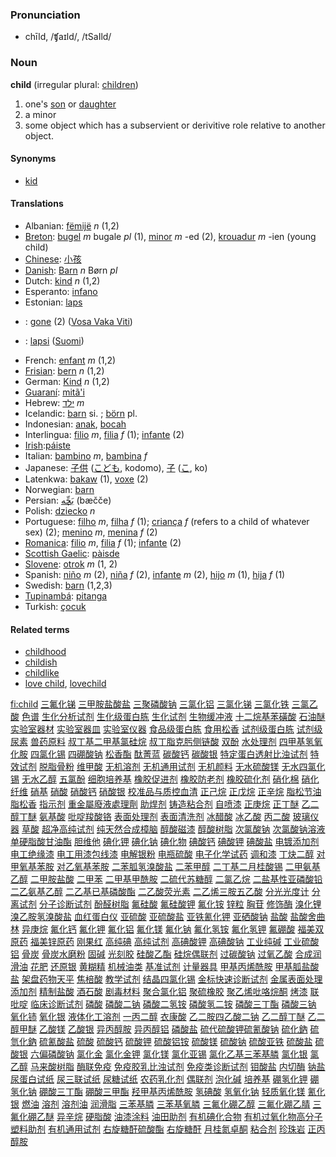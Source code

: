=== Pronunciation ===
*chīld, /ʧaɪld/, /tSaIld/

=== Noun ===
'''child''' (irregular plural: [[children]])

#one's [[son]] or [[daughter]]
#a minor
#some object which has a subservient or derivitive role relative to another object.

====Synonyms====
*[[kid]]

====Translations====
*Albanian: [[fëmijë]] ''n'' (1,2)
*[[Breton]]: [[bugel]] ''m'' bugale ''pl'' (1), [[minor]] ''m'' -ed (2), [[krouadur]] ''m'' -ien (young child)
*[[Chinese]]: [[小孩]]
*[[Danish]]: [[Barn]] ''n'' Børn ''pl''
*Dutch: [[kind]] ''n'' (1,2)
*Esperanto: [[infano]]
*Estonian: [[laps]]
*{{fj}}: [[gone]] (2) ([[:fj:gone|Vosa Vaka Viti]])
*{{fi}}: [[lapsi]] ([[:fi:lapsi|Suomi]])
*French: [[enfant]] ''m'' (1,2)
*[[Frisian]]: [[bern]] ''n'' (1,2)
*German: [[Kind]] ''n'' (1,2)
*[[Guaraní]]: [[mitã'i]]
*Hebrew: [[ילד]] ''m''
*Icelandic: [[barn]] si. ; [[börn]] pl.
*Indonesian: [[anak]], [[bocah]]
*Interlingua: [[filio]] ''m'', [[filia]] ''f'' (1); [[infante]] (2)
*[[Irish]]:[[páiste]]
*Italian: [[bambino]] ''m'', [[bambina]] ''f''
*Japanese: [[子供]] ([[こども]], kodomo), [[子]] ([[こ]], ko)
*Latenkwa: [[bakaw]] (1), [[voxe]] (2)
*Norwegian: [[barn]]
*Persian: [[بَچِّه]] (bæčče)
*Polish: [[dziecko]] ''n''
*Portuguese: [[filho]] ''m'', [[filha]] ''f'' (1); [[criança]] ''f'' (refers to a child of whatever sex) (2); [[menino]] ''m'', [[menina]] ''f'' (2)
*[[Romanica]]: [[filio]] ''m'', [[filia]] ''f'' (1); [[infante]] (2)
*[[Scottish Gaelic]]: [[pàisde]]
*[[Slovene]]: [[otrok]] ''m'' (1, 2)
*Spanish: [[niño]] ''m'' (2), [[niña]] ''f'' (2), [[infante]] ''m'' (2), [[hijo]] ''m'' (1), [[hija]] ''f'' (1)
*Swedish: [[barn]] (1,2,3)
*[[Tupinambá]]: [[pitanga]]
*Turkish: [[çocuk]]

====Related terms====
*[[childhood]]
*[[childish]]
*[[childlike]]
*[[love child]], [[lovechild]]

[[fi:child]]
[http://www.shop263.com/i-42/1.htm 三氟化锑]
[http://www.shop263.com/i-42/2.htm 三甲胺盐酸盐]
[http://www.shop263.com/i-42/3.htm 三聚磷酸钠]
[http://www.shop263.com/i-42/4.htm 三氯化铝]
[http://www.shop263.com/i-42/5.htm 三氯化锑]
[http://www.shop263.com/i-42/6.htm 三氯化铁]
[http://www.shop263.com/i-42/7.htm 三氯乙酸]
[http://www.shop263.com/i-42/8.htm 色谱]
[http://www.shop263.com/i-42/9.htm 生化分析试剂]
[http://www.shop263.com/i-42/10.htm 生化级蛋白胨]
[http://www.shop263.com/i-42/11.htm 生化试剂]
[http://www.shop263.com/i-42/12.htm 生物缓冲液]
[http://www.shop263.com/i-42/13.htm 十二烷基苯磺酸]
[http://www.shop263.com/i-42/14.htm 石油醚]
[http://www.shop263.com/i-42/15.htm 实验室器材]
[http://www.shop263.com/i-42/16.htm 实验室器皿]
[http://www.shop263.com/i-42/17.htm 实验室仪器]
[http://www.shop263.com/i-42/18.htm 食品级蛋白胨]
[http://www.shop263.com/i-42/19.htm 食用松香]
[http://www.shop263.com/i-42/20.htm 试剂级蛋白胨]
[http://www.shop263.com/i-42/21.htm 试剂级尿素]
[http://www.shop263.com/i-42/22.htm 兽药原料]
[http://www.shop263.com/i-42/23.htm 叔丁基二甲基氯硅烷]
[http://www.shop263.com/i-42/24.htm 叔丁脂克肟侧链酸]
[http://www.shop263.com/i-42/25.htm 双酚]
[http://www.shop263.com/i-42/26.htm 水处理剂]
[http://www.shop263.com/i-42/27.htm 四甲基氢氧化胺]
[http://www.shop263.com/i-42/28.htm 四氯化锡]
[http://www.shop263.com/i-42/29.htm 四硼酸钠]
[http://www.shop263.com/i-42/30.htm 松香酯]
[http://www.shop263.com/i-42/31.htm 酞菁蓝]
[http://www.shop263.com/i-42/32.htm 碳酸钙]
[http://www.shop263.com/i-42/33.htm 碳酸银]
[http://www.shop263.com/i-42/34.htm 特定蛋白透射比浊试剂]
[http://www.shop263.com/i-42/35.htm 特效试剂]
[http://www.shop263.com/i-42/36.htm 脱脂骨粉]
[http://www.shop263.com/i-42/37.htm 维甲酸]
[http://www.shop263.com/i-42/38.htm 无机溶剂]
[http://www.shop263.com/i-42/39.htm 无机通用试剂]
[http://www.shop263.com/i-42/40.htm 无机颜料]
[http://www.shop263.com/i-42/41.htm 无水硫酸镁]
[http://www.shop263.com/i-42/42.htm 无水四氯化锡]
[http://www.shop263.com/i-42/43.htm 无水乙醇]
[http://www.shop263.com/i-42/44.htm 五氯酚]
[http://www.shop263.com/i-42/45.htm 细胞培养基]
[http://www.shop263.com/i-42/46.htm 橡胶促进剂]
[http://www.shop263.com/i-42/47.htm 橡胶防老剂]
[http://www.shop263.com/i-42/48.htm 橡胶硫化剂]
[http://www.shop263.com/i-42/49.htm 硝化棉]
[http://www.shop263.com/i-42/50.htm 硝化纤维]
[http://www.shop263.com/i-42/51.htm 硝基]
[http://www.shop263.com/i-42/52.htm 硝酸]
[http://www.shop263.com/i-42/53.htm 硝酸钙]
[http://www.shop263.com/i-42/54.htm 硝酸银]
[http://www.shop263.com/i-42/55.htm 校准品与质控血清]
[http://www.shop263.com/i-42/56.htm 正己烷]
[http://www.shop263.com/i-42/57.htm 正戊烷]
[http://www.shop263.com/i-42/58.htm 正辛烷]
[http://www.shop263.com/i-42/59.htm 脂松节油]
[http://www.shop263.com/i-42/60.htm 脂松香]
[http://www.shop263.com/i-42/61.htm 指示剂]
[http://www.shop263.com/i-42/62.htm 重金屬廢液處理劑]
[http://www.shop263.com/i-42/63.htm 助焊剂]
[http://www.shop263.com/i-42/64.htm 铸造粘合剂]
[http://www.shop263.com/i-42/65.htm 自喷漆]
[http://www.shop263.com/i-42/66.htm 正庚烷]
[http://www.shop263.com/i-42/67.htm 正丁醚]
[http://www.shop263.com/i-42/68.htm 乙二醇丁醚]
[http://www.shop263.com/i-42/69.htm 氨基酸]
[http://www.shop263.com/i-42/70.htm 吡啶羧酸铬]
[http://www.shop263.com/i-42/71.htm 表面处理剂]
[http://www.shop263.com/i-42/72.htm 表面清洗剂]
[http://www.shop263.com/i-42/73.htm 冰醋酸]
[http://www.shop263.com/i-42/74.htm 冰乙酸]
[http://www.shop263.com/i-42/75.htm 丙二酸]
[http://www.shop263.com/i-42/76.htm 玻璃仪器]
[http://www.shop263.com/i-42/77.htm 草酸]
[http://www.shop263.com/i-42/78.htm 超净高纯试剂]
[http://www.shop263.com/i-42/79.htm 纯天然合成樟脑]
[http://www.shop263.com/i-42/80.htm 醇酸磁漆]
[http://www.shop263.com/i-42/81.htm 醇酸树脂]
[http://www.shop263.com/i-42/82.htm 次氯酸钠]
[http://www.shop263.com/i-42/83.htm 次氯酸钠溶液]
[http://www.shop263.com/i-42/84.htm 单硬脂酸甘油酯]
[http://www.shop263.com/i-42/85.htm 胆维他]
[http://www.shop263.com/i-42/86.htm 碘化钾]
[http://www.shop263.com/i-42/87.htm 碘化钠]
[http://www.shop263.com/i-42/88.htm 碘化物]
[http://www.shop263.com/i-42/89.htm 碘酸钙]
[http://www.shop263.com/i-42/90.htm 碘酸钾]
[http://www.shop263.com/i-42/91.htm 碘酸盐]
[http://www.shop263.com/i-42/92.htm 电镀添加剂]
[http://www.shop263.com/i-42/93.htm 电工绝缘漆]
[http://www.shop263.com/i-42/94.htm 电工用漆包线漆]
[http://www.shop263.com/i-42/95.htm 电解银粉]
[http://www.shop263.com/i-42/96.htm 电瓶硫酸]
[http://www.shop263.com/i-42/97.htm 电子化学试药]
[http://www.shop263.com/i-42/98.htm 调和漆]
[http://www.shop263.com/i-42/99.htm 丁炔二醇]
[http://www.shop263.com/i-42/100.htm 对甲氧基苯胺]
[http://www.shop263.com/i-42/101.htm 对乙氧基苯胺]
[http://www.shop263.com/i-42/102.htm 二苯胍氢溴酸盐]
[http://www.shop263.com/i-42/103.htm 二苯甲醇]
[http://www.shop263.com/i-42/104.htm 二丁基二月桂酸锡]
[http://www.shop263.com/i-42/105.htm 二甲氨基乙醇]
[http://www.shop263.com/i-42/106.htm 二甲胺盐酸]
[http://www.shop263.com/i-42/107.htm 二甲苯]
[http://www.shop263.com/i-42/108.htm 二甲基甲酰胺]
[http://www.shop263.com/i-42/109.htm 二硫代苏糖醇]
[http://www.shop263.com/i-42/110.htm 二氯乙烷]
[http://www.shop263.com/i-42/111.htm 二盐基性亚磷酸铅]
[http://www.shop263.com/i-42/112.htm 二乙氨基乙醇]
[http://www.shop263.com/i-42/113.htm 二乙基已基磷酸酯]
[http://www.shop263.com/i-42/114.htm 二乙酸荧光素]
[http://www.shop263.com/i-42/115.htm 二乙烯三胺五乙酸]
[http://www.shop263.com/i-42/116.htm 分光光度计]
[http://www.shop263.com/i-42/117.htm 分离试剂]
[http://www.shop263.com/i-42/118.htm 分子诊断试剂]
[http://www.shop263.com/i-42/119.htm 酚醛树脂]
[http://www.shop263.com/i-42/120.htm 氟硅酸]
[http://www.shop263.com/i-42/121.htm 氟硅酸钾]
[http://www.shop263.com/i-42/122.htm 氟化铵]
[http://www.shop263.com/i-42/123.htm 锌粒]
[http://www.shop263.com/i-42/124.htm 胸苷]
[http://www.shop263.com/i-42/125.htm 修饰酶]
[http://www.shop263.com/i-42/126.htm 溴化锂]
[http://www.shop263.com/i-42/127.htm 溴乙胺氢溴酸盐]
[http://www.shop263.com/i-42/128.htm 血红蛋白仪]
[http://www.shop263.com/i-42/129.htm 亚硫酸]
[http://www.shop263.com/i-42/130.htm 亚硫酸盐]
[http://www.shop263.com/i-42/131.htm 亚铁氰化钾]
[http://www.shop263.com/i-42/132.htm 亚硒酸钠]
[http://www.shop263.com/i-42/133.htm 盐酸]
[http://www.shop263.com/i-42/134.htm 盐酸舍曲林]
[http://www.shop263.com/i-42/135.htm 异庚烷]
[http://www.shop263.com/i-42/136.htm 氟化钙]
[http://www.shop263.com/i-42/137.htm 氟化钾]
[http://www.shop263.com/i-42/138.htm 氟化铝]
[http://www.shop263.com/i-42/139.htm 氟化镁]
[http://www.shop263.com/i-42/140.htm 氟化钠]
[http://www.shop263.com/i-42/141.htm 氟化氢铵]
[http://www.shop263.com/i-42/142.htm 氟化氢钾]
[http://www.shop263.com/i-42/143.htm 氟硼酸]
[http://www.shop263.com/i-42/144.htm 福美双原药]
[http://www.shop263.com/i-42/145.htm 福美锌原药]
[http://www.shop263.com/i-42/146.htm 刚果红]
[http://www.shop263.com/i-42/147.htm 高纯碘]
[http://www.shop263.com/i-42/148.htm 高纯试剂]
[http://www.shop263.com/i-42/149.htm 高碘酸钾]
[http://www.shop263.com/i-42/150.htm 高碘酸钠]
[http://www.shop263.com/i-42/151.htm 工业纯碱]
[http://www.shop263.com/i-42/152.htm 工业硫酸铝]
[http://www.shop263.com/i-42/153.htm 骨炭]
[http://www.shop263.com/i-42/154.htm 骨炭水磨粉]
[http://www.shop263.com/i-42/155.htm 固碱]
[http://www.shop263.com/i-42/156.htm 光刻胶]
[http://www.shop263.com/i-42/157.htm 硅酸乙酯]
[http://www.shop263.com/i-42/158.htm 硅烷偶联剂]
[http://www.shop263.com/i-42/159.htm 过碳酸钠]
[http://www.shop263.com/i-42/160.htm 过氧乙酸]
[http://www.shop263.com/i-42/161.htm 合成润滑油]
[http://www.shop263.com/i-42/162.htm 花肥]
[http://www.shop263.com/i-42/163.htm 还原银]
[http://www.shop263.com/i-42/164.htm 黄糊精]
[http://www.shop263.com/i-42/165.htm 机械油类]
[http://www.shop263.com/i-42/166.htm 基准试剂]
[http://www.shop263.com/i-42/167.htm 计量器具]
[http://www.shop263.com/i-42/168.htm 甲基丙烯酰胺]
[http://www.shop263.com/i-42/169.htm 甲基胍盐酸盐]
[http://www.shop263.com/i-42/170.htm 架盘药物天平]
[http://www.shop263.com/i-42/171.htm 焦棓酸]
[http://www.shop263.com/i-42/172.htm 教学试剂]
[http://www.shop263.com/i-42/173.htm 结晶四氯化锡]
[http://www.shop263.com/i-42/174.htm 金标快速诊断试剂]
[http://www.shop263.com/i-42/175.htm 金属表面处理添加剂]
[http://www.shop263.com/i-42/176.htm 精制盐酸]
[http://www.shop263.com/i-42/177.htm 酒石酸]
[http://www.shop263.com/i-42/178.htm 剧毒材料]
[http://www.shop263.com/i-42/179.htm 聚合氯化铝]
[http://www.shop263.com/i-42/180.htm 聚硫橡胶]
[http://www.shop263.com/i-42/181.htm 聚乙烯吡咯烷酮]
[http://www.shop263.com/i-42/182.htm 烤漆]
[http://www.shop263.com/i-42/183.htm 联吡啶]
[http://www.shop263.com/i-42/184.htm 临床诊断试剂]
[http://www.shop263.com/i-42/185.htm 磷酸]
[http://www.shop263.com/i-42/186.htm 磷酸二钠]
[http://www.shop263.com/i-42/187.htm 磷酸二氢铵]
[http://www.shop263.com/i-42/188.htm 磷酸氢二铵]
[http://www.shop263.com/i-42/189.htm 磷酸三丁酯]
[http://www.shop263.com/i-42/190.htm 磷酸三钠]
[http://www.shop263.com/i-42/191.htm 氧化铈]
[http://www.shop263.com/i-42/192.htm 氧化银]
[http://www.shop263.com/i-42/193.htm 液体化工溶剂]
[http://www.shop263.com/i-42/194.htm 一丙二醇]
[http://www.shop263.com/i-42/195.htm 衣康酸]
[http://www.shop263.com/i-42/196.htm 乙二胺四乙酸二钠]
[http://www.shop263.com/i-42/197.htm 乙二醇丁醚]
[http://www.shop263.com/i-42/198.htm 乙二醇甲醚]
[http://www.shop263.com/i-42/199.htm 乙酸镁]
[http://www.shop263.com/i-42/200.htm 乙酸银]
[http://www.shop263.com/i-42/201.htm 异丙醇胺]
[http://www.shop263.com/i-42/202.htm 异丙醇铝]
[http://www.shop263.com/i-42/203.htm 磷酸盐]
[http://www.shop263.com/i-42/204.htm 硫代硫酸钾硫氰酸钠]
[http://www.shop263.com/i-42/205.htm 硫化鈉]
[http://www.shop263.com/i-42/206.htm 硫氫化鈉]
[http://www.shop263.com/i-42/207.htm 硫氰酸盐]
[http://www.shop263.com/i-42/208.htm 硫酸]
[http://www.shop263.com/i-42/209.htm 硫酸钙]
[http://www.shop263.com/i-42/210.htm 硫酸钾]
[http://www.shop263.com/i-42/211.htm 硫酸铝铵]
[http://www.shop263.com/i-42/212.htm 硫酸镁]
[http://www.shop263.com/i-42/213.htm 硫酸钠]
[http://www.shop263.com/i-42/214.htm 硫酸亚铁]
[http://www.shop263.com/i-42/215.htm 硫酸盐]
[http://www.shop263.com/i-42/216.htm 硫酸银]
[http://www.shop263.com/i-42/217.htm 六偏磷酸钠]
[http://www.shop263.com/i-42/218.htm 氯化金]
[http://www.shop263.com/i-42/219.htm 氯化金钾]
[http://www.shop263.com/i-42/220.htm 氯化镁]
[http://www.shop263.com/i-42/221.htm 氯化亚锡]
[http://www.shop263.com/i-42/222.htm 氯化乙基三苯基膦]
[http://www.shop263.com/i-42/223.htm 氯化银]
[http://www.shop263.com/i-42/224.htm 氯乙醇]
[http://www.shop263.com/i-42/225.htm 马来酸树脂]
[http://www.shop263.com/i-42/226.htm 酶联免疫]
[http://www.shop263.com/i-42/227.htm 免疫胶乳比浊试剂]
[http://www.shop263.com/i-42/228.htm 免疫类诊断试剂]
[http://www.shop263.com/i-42/229.htm 钼酸盐]
[http://www.shop263.com/i-42/230.htm 内切酶]
[http://www.shop263.com/i-42/231.htm 钠盐]
[http://www.shop263.com/i-42/232.htm 尿蛋白试纸]
[http://www.shop263.com/i-42/233.htm 尿三联试纸]
[http://www.shop263.com/i-42/234.htm 尿糖试纸]
[http://www.shop263.com/i-42/235.htm 农药乳化剂]
[http://www.shop263.com/i-42/236.htm 偶联剂]
[http://www.shop263.com/i-42/237.htm 泡化碱]
[http://www.shop263.com/i-42/238.htm 培养基]
[http://www.shop263.com/i-42/239.htm 硼氢化钾]
[http://www.shop263.com/i-42/240.htm 硼氢化钠]
[http://www.shop263.com/i-42/241.htm 硼酸三丁酯]
[http://www.shop263.com/i-42/242.htm 硼酸三甲酯]
[http://www.shop263.com/i-42/243.htm 羟甲基丙烯酰胺]
[http://www.shop263.com/i-42/244.htm 氢碘酸]
[http://www.shop263.com/i-42/245.htm 氢氧化钠]
[http://www.shop263.com/i-42/246.htm 轻质氧化镁]
[http://www.shop263.com/i-42/247.htm 氰化银]
[http://www.shop263.com/i-42/248.htm 燃油]
[http://www.shop263.com/i-42/249.htm 溶剂]
[http://www.shop263.com/i-42/250.htm 溶剂油]
[http://www.shop263.com/i-42/251.htm 润滑脂]
[http://www.shop263.com/i-42/252.htm 三苯基膦]
[http://www.shop263.com/i-42/253.htm 三苯基氧膦]
[http://www.shop263.com/i-42/254.htm 三氟化硼乙醇]
[http://www.shop263.com/i-42/255.htm 三氟化硼乙腈]
[http://www.shop263.com/i-42/256.htm 三氟化硼乙醚]
[http://www.shop263.com/i-42/257.htm 异辛烷]
[http://www.shop263.com/i-42/258.htm 硬脂酸]
[http://www.shop263.com/i-42/259.htm 油漆涂料]
[http://www.shop263.com/i-42/260.htm 油田助剂]
[http://www.shop263.com/i-42/261.htm 有机碘化合物]
[http://www.shop263.com/i-42/262.htm 有机过氧化物高分子塑料助剂]
[http://www.shop263.com/i-42/263.htm 有机通用试剂]
[http://www.shop263.com/i-42/264.htm 右旋糖酐硫酸酯]
[http://www.shop263.com/i-42/265.htm 右旋糖酐]
[http://www.shop263.com/i-42/266.htm 月桂氮卓酮]
[http://www.shop263.com/i-42/267.htm 粘合剂]
[http://www.shop263.com/i-42/268.htm 珍珠岩]
[http://www.shop263.com/i-42/269.htm 正丙醇胺]